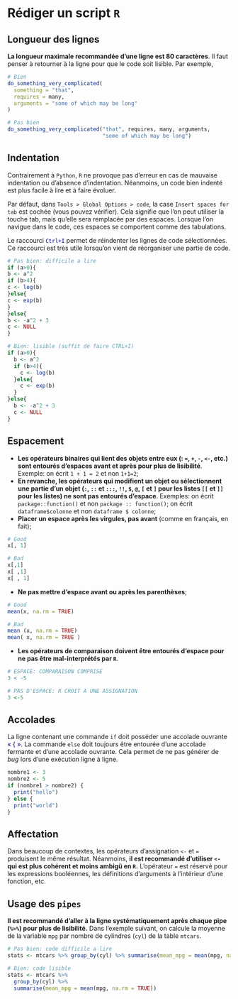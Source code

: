 # Rédiger un script `R`

## Longueur des lignes

**La longueur maximale recommandée d'une ligne est 80 caractères**. Il faut penser à retourner à la ligne pour que le code soit lisible. Par exemple,

```r
# Bien
do_something_very_complicated(
  something = "that",
  requires = many,
  arguments = "some of which may be long"
)

# Pas bien
do_something_very_complicated("that", requires, many, arguments,
                              "some of which may be long")
```

## Indentation

Contrairement à `Python`, `R` ne provoque pas d'erreur en cas de mauvaise indentation ou d'absence d'indentation. Néanmoins, un code bien indenté est plus facile à lire et à faire évoluer. 

Par défaut, dans `Tools > Global Options > code`, la case `Insert spaces for tab` est cochée (vous pouvez vérifier). Cela signifie que l'on peut utiliser la touche tab, mais qu'elle sera remplacée par des espaces. Lorsque l'on navigue dans le code, ces espaces se comportent comme des tabulations. 

Le raccourci <span style="color:DarkBlue">`Ctrl+I`</span> permet de réindenter les lignes de code sélectionnées. Ce raccourci est très utile lorsqu'on vient de réorganiser une partie de code.

```r
# Pas bien: difficile a lire
if (a>0){
b <- a^2
if (b>4){
c <- log(b)
}else{
c <- exp(b)
}
}else{
b <- -a^2 + 3
c <- NULL
}

# Bien: lisible (suffit de faire CTRL+I)
if (a>0){
  b <- a^2
  if (b>4){
    c <- log(b)
  }else{
    c <- exp(b)
  }
}else{
  b <- -a^2 + 3
  c <- NULL
}
```

## Espacement

* **Les opérateurs binaires qui lient des objets entre eux (: `=`, `+`, `-`, `<-`, etc.) sont entourés d'espaces avant et après pour plus de lisibilité**. Exemple: on écrit `1 + 1 = 2` et non `1+1=2`;
* **En revanche, les opérateurs qui modifient un objet ou sélectionnent une partie d'un objet (`:`, `::` et `:::`, `!!`, `$`, `@`, `[` et `]` pour les listes `[[` et `]]` pour les listes) ne sont pas entourés d'espace**. Exemples: on écrit `package::function()` et non `package :: function()`; on écrit `dataframe$colonne` et non `dataframe $ colonne`;
* **Placer un espace après les virgules, pas avant** (comme en français, en fait);

```r
# Good
x[, 1]

# Bad
x[,1]
x[ ,1]
x[ , 1]
```

* **Ne pas mettre d'espace avant ou après les parenthèses**;

```r
# Good
mean(x, na.rm = TRUE)

# Bad
mean (x, na.rm = TRUE)
mean( x, na.rm = TRUE )
```

* **Les opérateurs de comparaison doivent être entourés d'espace pour ne pas être mal-interprétés par `R`**.

```r
# ESPACE: COMPARAISON COMPRISE
3 < -5

# PAS D'ESPACE: R CROIT A UNE ASSIGNATION
3 <-5
```

## Accolades

La ligne contenant une commande `if` doit posséder une accolade ouvrante <span style="color:DarkBlue">« { »</span>.	La commande `else` doit toujours être entourée d’une accolade fermante et d’une accolade ouvrante. Cela permet de ne pas générer de *bug* lors d'une exécution ligne à ligne. 

```r
nombre1 <- 3
nombre2 <- 5
if (nombre1 > nombre2) {
  print("hello")
} else {
  print("world")
}
```


## Affectation

Dans beaucoup de contextes, les opérateurs d'assignation `<-` et `=` produisent le même résultat. Néanmoins, **il est recommandé d'utiliser `<-` qui est plus cohérent et moins ambigü en `R`.** L'opérateur `=` est réservé pour les expressions booléennes, les définitions d'arguments à l'intérieur d'une fonction, etc.

## Usage des `pipes`

**Il est recommandé d'aller à la ligne systématiquement après chaque pipe (`%>%`) pour plus de lisibilité.** Dans l'exemple suivant, on calcule la moyenne de la variable `mpg` par nombre de cylindres (`cyl`) de la table `mtcars`.

```r
# Pas bien: code difficile a lire
stats <- mtcars %>% group_by(cyl) %>% summarise(mean_mpg = mean(mpg, na.rm = TRUE))

# Bien: code lisible
stats <- mtcars %>%
  group_by(cyl) %>%
  summarise(mean_mpg = mean(mpg, na.rm = TRUE))
```
